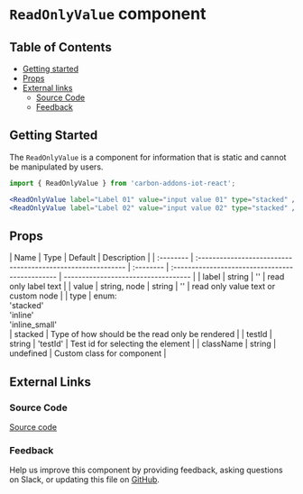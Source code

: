 # `ReadOnlyValue` component

## Table of Contents

- [Getting started](#getting-started)
- [Props](#props)
- [External links](#external-links)
  - [Source Code](#source-code)
  - [Feedback](#feedback)

## Getting Started

The `ReadOnlyValue` is a component for information that is static and cannot be manipulated by users.

```jsx
import { ReadOnlyValue } from 'carbon-addons-iot-react';

<ReadOnlyValue label="Label 01" value="input value 01" type="stacked" />
<ReadOnlyValue label="Label 02" value="input value 02" type="stacked" />
```

## Props

| Name      | Type                                                        | Default   | Description                                     |
| :-------- | :---------------------------------------------------------- | :-------- | :---------------------------------------------- | ----------------------------------- |
| label     | string                                                      | ''        | read only label text                            |
| value     | string, node                                                | string    | ''                                              | read only value text or custom node |
| type      | enum: <br/>'stacked'<br/>'inline'<br/> 'inline_small' <br/> | stacked   | Type of how should be the read only be rendered |
| testId    | string                                                      | 'testId'  | Test id for selecting the element               |
| className | string                                                      | undefined | Custom class for component                      |

## External Links

### Source Code

[Source code](https://github.com/carbon-design-system/carbon-addons-iot-react/tree/next/packages/react/src/components/ReadOnlyValue)

### Feedback

Help us improve this component by providing feedback, asking questions on Slack, or updating this file on
[GitHub](https://github.com/carbon-design-system/carbon-addons-iot-react/tree/next/packages/react/src/components/ReadOnlyValue/ReadOnlyValue.mdx).

